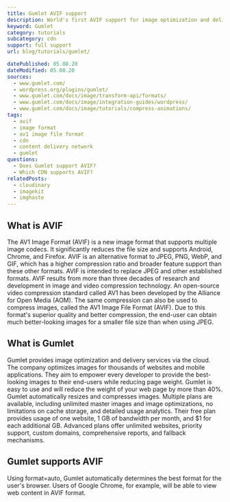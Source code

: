 ```yaml
---
title: Gumlet AVIF support
description: World's first AVIF support for image optimization and delivery. Find out how you can use AVIF images in Gumlet.
keyword: Gumlet
category: tutorials
subcategory: cdn
support: full support
url: blog/tutorials/gumlet/

datePublished: 05.08.20
dateModified: 05.08.20
sources:
  - www.gumlet.com/
  - wordpress.org/plugins/gumlet/
  - www.gumlet.com/docs/image/transform-api/formats/
  - www.gumlet.com/docs/image/integration-guides/wordpress/
  - www.gumlet.com/docs/image/tutorials/compress-animations/
tags:
  - avif
  - image format
  - av1 image file format
  - cdn
  - content delivery network
  - gumlet
questions:
  - Does Gumlet support AVIF?
  - Which CDN supports AVIF?
relatedPosts:
  - cloudinary
  - imagekit
  - imghaste
---
```


## What is AVIF

The AV1 Image Format (AVIF) is a new image format that supports multiple image codecs. It significantly reduces the file size and supports Android, Chrome, and Firefox. AVIF is an alternative format to JPEG, PNG, WebP, and GIF, which has a higher compression ratio and broader feature support than these other formats. AVIF is intended to replace JPEG and other established formats. AVIF results from more than three decades of research and development in image and video compression technology. An open-source video compression standard called AV1 has been developed by the Alliance for Open Media (AOM). The same compression can also be used to compress images, called the AV1 Image File Format (AVIF). Due to this format's superior quality and better compression, the end-user can obtain much better-looking images for a smaller file size than when using JPEG.

## What is Gumlet

Gumlet provides image optimization and delivery services via the cloud. The company optimizes images for thousands of websites and mobile applications. They aim to empower every developer to provide the best-looking images to their end-users while reducing page weight. Gumlet is easy to use and will reduce the weight of your web page by more than 40%. Gumlet automatically resizes and compresses images. Multiple plans are available, including unlimited master images and image optimizations, no limitations on cache storage, and detailed usage analytics. Their free plan provides usage of one website, 1 GB of bandwidth per month, and $1 for each additional GB. Advanced plans offer unlimited websites, priority support, custom domains, comprehensive reports, and fallback mechanisms.

## Gumlet supports AVIF

Using format=auto, Gumlet automatically determines the best format for the user's browser. Users of Google Chrome, for example, will be able to view web content in AVIF format.
